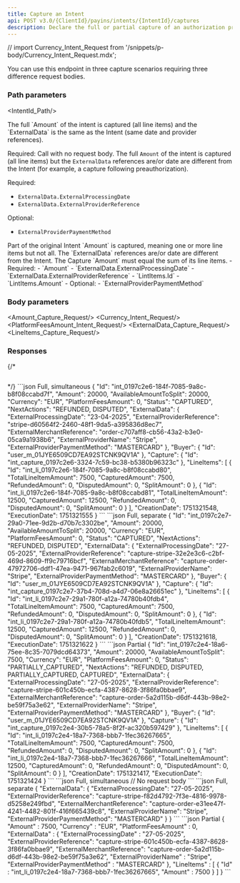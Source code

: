 ```yaml
---
title: Capture an Intent
api: POST v3.0/{ClientId}/payins/intents/{IntentId}/captures
description: Declare the full or partial capture of an authorization processed by a third-party PSP
---
```



// import Currency_Intent_Request from '/snippets/p-body/Currency_Intent_Request.mdx';


You can use this endpoint in three capture scenarios requiring three difference request bodies.

### Path parameters

<IntentId_Path/>

<Tabs>
<Tab title="Full simultaneous capture">
The full `Amount` of the intent is captured (all line items) and the `ExternalData` is the same as the Intent (same date and provider references).

Required: Call with no request body.
</Tab>
<Tab title="Full separate capture">
The full `Amount` of the intent is captured (all line items) but the `ExternalData` references are/or date are different from the Intent (for example, a capture following preauthorization).

Required: 
- `ExternalData.ExternalProcessingDate`
- `ExternalData.ExternalProviderReference`

Optional:
- `ExternalProviderPaymentMethod`
</Tab>
<Tab title="¨Partial capture">
Part of the original Intent `Amount` is captured, meaning one or more line items but not all. The `ExternalData` references are/or date are different from the Intent. The Capture `Amount` must equal the sum of its line items.
  - Required: 
    - `Amount`
    - `ExternalData.ExternalProcessingDate`
    - `ExternalData.ExternalProviderReference`
    - `LintItems.Id`
    - `LintItems.Amount`
  - Optional:
    - `ExternalProviderPaymentMethod`
</Tab>
</Tabs>

### Body parameters

<Amount_Capture_Request/>
<Currency_Intent_Request/>
<PlatformFeesAmount_Intent_Request/>
<ExternalData_Capture_Request/>
<LineItems_Capture_Request/>

### Responses

<AccordionGroup>
<Accordion title="200 - Response parameters">
<Id_Intent/>
<Amount_Intent/>
<AvailableAmountToSplit_Intent/>
<Currency_Intent/>
<PlatformFeesAmount_Intent/>
<Status_Intent/>
<NextActions_Intent/>
<ExternalData_Capture/>
<Buyer_Intent/>
<LineItems_Intent_Actions/>
<CreationDate_Intent/>
<ExecutionDate_Intent/>
</Accordion>
</AccordionGroup>

{/* <AccordionGroup>
<Accordion title="400 - ">
```json

```
</Accordion>
</AccordionGroup> */}

<ResponseExample>
```json Full, simultaneous
{
    "Id": "int_0197c2e6-184f-7085-9a8c-b8f08ccabd7f",
    "Amount": 20000,
    "AvailableAmountToSplit": 20000,
    "Currency": "EUR",
    "PlatformFeesAmount": 0,
    "Status": "CAPTURED",
    "NextActions": "REFUNDED, DISPUTED",
    "ExternalData": {
        "ExternalProcessingDate": "23-04-2025",
        "ExternalProviderReference": "stripe-d60564f2-2460-48f1-9da5-a395836d8ec7",
        "ExternalMerchantReference": "order-c707aff8-cb56-43a2-b3e0-05ca9a1938b6",
        "ExternalProviderName": "Stripe",
        "ExternalProviderPaymentMethod": "MASTERCARD"
    },
    "Buyer": {
        "Id": "user_m_01JYE6509CD7EA92STCNK9QV1A"
    },
    "Capture": {
        "Id": "int_capture_0197c2e6-3324-7c59-bc38-b5380b96323c"
    },
    "LineItems": [
        {
            "Id": "int_li_0197c2e6-184f-7085-9a8c-b8f08ccabd80",
            "TotalLineItemAmount": 7500,
            "CapturedAmount": 7500,
            "RefundedAmount": 0,
            "DisputedAmount": 0,
            "SplitAmount": 0
        },
        {
            "Id": "int_li_0197c2e6-184f-7085-9a8c-b8f08ccabd81",
            "TotalLineItemAmount": 12500,
            "CapturedAmount": 12500,
            "RefundedAmount": 0,
            "DisputedAmount": 0,
            "SplitAmount": 0
        }
    ],
    "CreationDate": 1751321548,
    "ExecutionDate": 1751321555
}
```
```json Full, separate
{
    "Id": "int_0197c2e7-29a0-71ee-9d2b-d70b7c3302be",
    "Amount": 20000,
    "AvailableAmountToSplit": 20000,
    "Currency": "EUR",
    "PlatformFeesAmount": 0,
    "Status": "CAPTURED",
    "NextActions": "REFUNDED, DISPUTED",
    "ExternalData": {
        "ExternalProcessingDate": "27-05-2025",
        "ExternalProviderReference": "capture-stripe-32e2e3c6-c2bf-469d-8609-ff9c79716bcf",
        "ExternalMerchantReference": "capture-order-47972706-ddf1-47ea-9471-967fab2c6019",
        "ExternalProviderName": "Stripe",
        "ExternalProviderPaymentMethod": "MASTERCARD"
    },
    "Buyer": {
        "Id": "user_m_01JYE6509CD7EA92STCNK9QV1A"
    },
    "Capture": {
        "Id": "int_capture_0197c2e7-37b4-708d-a4d7-06e8a26651ec"
    },
    "LineItems": [
        {
            "Id": "int_li_0197c2e7-29a1-780f-a12a-74780b40fdb4",
            "TotalLineItemAmount": 7500,
            "CapturedAmount": 7500,
            "RefundedAmount": 0,
            "DisputedAmount": 0,
            "SplitAmount": 0
        },
        {
            "Id": "int_li_0197c2e7-29a1-780f-a12a-74780b40fdb5",
            "TotalLineItemAmount": 12500,
            "CapturedAmount": 12500,
            "RefundedAmount": 0,
            "DisputedAmount": 0,
            "SplitAmount": 0
        }
    ],
    "CreationDate": 1751321618,
    "ExecutionDate": 1751321622
}
```
```json Partial
{
    "Id": "int_0197c2e4-18a6-75ee-8c35-7079dcd64373",
    "Amount": 20000,
    "AvailableAmountToSplit": 7500,
    "Currency": "EUR",
    "PlatformFeesAmount": 0,
    "Status": "PARTIALLY_CAPTURED",
    "NextActions": "REFUNDED, DISPUTED, PARTIALLY_CAPTURED, CAPTURED",
    "ExternalData": {
        "ExternalProcessingDate": "27-05-2025",
        "ExternalProviderReference": "capture-stripe-601c450b-ecfa-4387-8628-3f86fa0bbae9",
        "ExternalMerchantReference": "capture-order-5a2d115b-d6df-443b-98e2-be59f75a3e62",
        "ExternalProviderName": "Stripe",
        "ExternalProviderPaymentMethod": "MASTERCARD"
    },
    "Buyer": {
        "Id": "user_m_01JYE6509CD7EA92STCNK9QV1A"
    },
    "Capture": {
        "Id": "int_capture_0197c2e4-30b5-78a5-8f2f-ac320b597429"
    },
    "LineItems": [
        {
            "Id": "int_li_0197c2e4-18a7-7368-bbb7-1fec36267665",
            "TotalLineItemAmount": 7500,
            "CapturedAmount": 7500,
            "RefundedAmount": 0,
            "DisputedAmount": 0,
            "SplitAmount": 0
        },
        {
            "Id": "int_li_0197c2e4-18a7-7368-bbb7-1fec36267666",
            "TotalLineItemAmount": 12500,
            "CapturedAmount": 0,
            "RefundedAmount": 0,
            "DisputedAmount": 0,
            "SplitAmount": 0
        }
    ],
    "CreationDate": 1751321417,
    "ExecutionDate": 1751321424
}
```  
</ResponseExample>

<RequestExample>
```json Full, simultaneous
// No request body
```
```json Full, separate
{
    "ExternalData": {
        "ExternalProcessingDate": "27-05-2025",
        "ExternalProviderReference": "capture-stripe-f82d4792-7f3e-4816-9978-d5258e249fbd",
        "ExternalMerchantReference": "capture-order-e31ee47f-4241-4482-801f-416f665439c8",
        "ExternalProviderName": "Stripe",
        "ExternalProviderPaymentMethod": "MASTERCARD"
    }
}
```
```json Partial
{
	"Amount" : 7500,
	"Currency" : "EUR",
	"PlatformFeesAmount" : 0,
    "ExternalData" : {
		"ExternalProcessingDate" : "27-05-2025",
		"ExternalProviderReference": "capture-stripe-601c450b-ecfa-4387-8628-3f86fa0bbae9",
    "ExternalMerchantReference": "capture-order-5a2d115b-d6df-443b-98e2-be59f75a3e62",
		"ExternalProviderName" : "Stripe",
		"ExternalProviderPaymentMethod" : "MASTERCARD"
	},
	"LineItems" : [
		{
			"Id" : "int_li_0197c2e4-18a7-7368-bbb7-1fec36267665",
			"Amount" : 7500
		}
	]
}
```
</RequestExample>